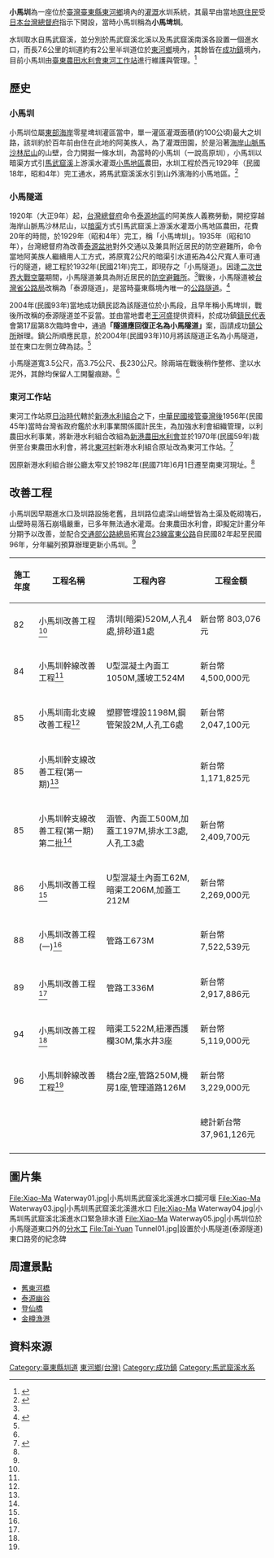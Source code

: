 {{Infobox 台灣圳道
|name       = 小馬圳
|image      = Xiao-Ma Waterway02.jpg
|imagename  = 小馬圳馬武北溪進水口
|othername  = 小馬埤圳
|formalname = 小馬圳
|belong     = 台東農田水利會
|founder    = [[台灣總督府|台灣總督府]] <br> 當地平地[[原住民|原住民]][[阿美族|阿美族]]
|area       = [[臺東縣|臺東縣]]東河鄉小馬地區
|begin      = 
|complete   = 西元1929年（民國18年，日治昭和4年）
|origin     = [[馬武窟溪|馬武窟溪]]
|length     = 幹線7.6公里
|measure    = 88公頃
|location   = [[臺灣|臺灣]][[臺東縣|臺東縣]][[東河鄉_(臺灣)|東河鄉]]
|altitude   =
|specialty  =
|cost       = 
|website    = [http://www.ttia.gov.tw/page4_donghe.php 臺東農田水利會 東河工作站]
}}
'''小馬圳'''為一座位於[[臺灣|臺灣]][[臺東縣|臺東縣]][[東河鄉_(臺灣)|東河鄉]]境內的[[灌溉|灌溉]]水圳系統，其最早由當地[[原住民|原住民]]受[[日本|日本]][[台灣總督府|台灣總督府]]指示下開設，當時小馬圳稱為'''小馬埤圳'''。

水圳取水自馬武窟溪，並分別於馬武窟溪北溪以及馬武窟溪南溪各設置一個進水口，而長7.6公里的圳道約有2公里半圳道位於[[東河鄉_(臺灣)|東河鄉]]境內，其餘皆在[[成功鎮|成功鎮]]境內，目前小馬圳由[[臺東縣|臺東]][[農田水利會|農田水利會]][[東河鄉_(臺灣)|東河]][[工作站|工作站]]進行維護與管理。<ref>{{cite web |url=http://bedrock.ccl.ttct.edu.tw/ResourceShow.aspx?CID=1384 |title=小馬埤圳(小馬圳) |accessdate=2014-12-13 |deadurl=yes |archiveurl=https://web.archive.org/web/20141216055055/http://bedrock.ccl.ttct.edu.tw/ResourceShow.aspx?CID=1384 |archivedate=2014-12-16 }}</ref>

== 歷史 ==
=== 小馬圳 ===
小馬圳位屬[[東部|東部]][[海岸|海岸]]零星埤圳灌區當中，單一灌區灌溉面積(約100公頃)最大之圳路，該圳約於百年前由住在此地的阿美族人，為了灌溉田園，於是沿著[[海岸山脈|海岸山脈]][[馬沙林尼山|馬沙林尼山]]的山壁，合力開掘一條水圳，為當時的小馬圳（一說高原圳），小馬圳以暗渠方式引[[馬武窟溪|馬武窟溪]]上游溪水灌溉[[小馬地區|小馬地區]]農田，水圳工程於西元1929年（民國18年，昭和4年）完工通水，將馬武窟溪溪水引到山外濱海的小馬地區。<ref name="台東農田水利會 小馬圳歷年改善工程">{{cite web |url=http://www.ttia.gov.tw/page6-4-14.php |title=台東農田水利會 小馬圳歷年改善工程 |accessdate=2014-12-13 |archive-date=2019-06-04 |archive-url=https://web.archive.org/web/20190604041848/http://www.ttia.gov.tw/page6-4-14.php |dead-url=no }}</ref>

=== 小馬隧道 ===
{{main|小馬隧道}}
1920年（大正9年）起，[[台灣總督府|台灣總督府]]命令[[泰源地區|泰源地區]]的阿美族人義務勞動，開挖穿越海岸山脈馬沙林尼山，以[[暗渠|暗渠]]方式引馬武窟溪上游溪水灌溉小馬地區農田，花費20年的時間，於1929年（昭和4年）完工，稱「小馬埤圳」。1935年（昭和10年），台灣總督府為改善[[泰源盆地|泰源盆地]]對外交通以及兼具附近居民的防空避難所，命令當地阿美族人繼續用人工方式，將原寬2公尺的暗渠引水道拓為4公尺寬人車可通行的隧道，總工程於1932年(民國21年)完工，即現存之「小馬隧道」。因逢[[二次世界大戰|二次世界大戰]][[空襲|空襲]]期間，小馬隧道兼具為附近居民的[[防空避難所|防空避難所]]。<ref name="台東農田水利會 小馬圳歷年改善工程" />戰後，小馬隧道被[[台灣省公路局|台灣省公路局]]改稱為「泰源隧道」，是當時臺東縣境內唯一的[[公路隧道|公路隧道]]。<ref name="臺東縣政府文化處 文化資產個案">{{cite web |url=http://www.boch.gov.tw/boch/frontsite/citycase/cityCaseAction.do?method=doViewCaseBasicInfo&caseId=VA09602000645&version=1&assetsClassifyId=1.2&cityId=22&menu=1 |title=臺東縣政府文化處 文化資產個案 |accessdate=2014-12-13 |deadurl=yes |archiveurl=https://web.archive.org/web/20141213191406/http://www.boch.gov.tw/boch/frontsite/citycase/cityCaseAction.do?method=doViewCaseBasicInfo&caseId=VA09602000645&version=1&assetsClassifyId=1.2&cityId=22&menu=1 |archivedate=2014-12-13 }}</ref>

2004年(民國93年)當地成功鎮民認為該隧道位於小馬段，且早年稱小馬埤圳，戰後所改稱的泰源隧道並不妥當。並由當地耆老[[王河盛|王河盛]]提供資料，於成功鎮[[鎮民代表|鎮民代表]]會第17屆第8次臨時會中，通過'''「隧道應回復正名為小馬隧道」'''案，函請成功[[鎮公所|鎮公所]]辦理。鎮公所順應民意，於2004年(民國93年)10月將該隧道正名為小馬隧道，並在東口左側立碑為誌。<ref name="臺東縣政府文化處 文化資產個案" />

小馬隧道寬3.5公尺，高3.75公尺、長230公尺。除兩端在戰後稍作整修、塗以水泥外，其餘均保留人工開鑿痕跡。<ref name="臺東縣政府文化處 文化資產個案" />

=== 東河工作站 ===
東河工作站原[[台灣日治時期|日治時代]]轄於[[成功鎮|新港]][[水利組合|水利組合]]之下，[[臺灣戰後時期|中華民國接管臺灣後]]1956年(民國45年)當時台灣省政府鑑於水利事業關係國計民生，為加強水利會組織管理，以利農田水利事業，將新港水利組合改組為[[成功鎮|新港]][[農田水利會|農田水利會]]並於1970年(民國59年)裁併至台東農田水利會，將北[[東河村|東河村]]新港水利組合原址改為東河工作站。<ref name="台東農田水利會 東河工作站">{{cite web |url=http://www.ttia.gov.tw/page4_donghe.php |title=台東農田水利會 東河工作站 |accessdate=2014-12-13 |archive-date=2013-12-17 |archive-url=https://web.archive.org/web/20131217055303/http://www.ttia.gov.tw/page4_donghe.php |dead-url=no }}</ref>

因原新港水利組合辦公廳太窄又於1982年(民國71年)6月1日遷至南東河現址。<ref name="台東農田水利會 東河工作站" />

== 改善工程 ==
小馬圳因早期進水口及圳路設施老舊，且圳路位處深山峭壁皆為土渠及乾砌塊石，山壁時易落石崩塌嚴重，已多年無法通水灌溉。台東農田水利會，即擬定計畫分年分期予以改善，並配合[[中華民國交通部|交通部]][[公路總局|公路總局]]拓寬[[台23線|台23線]][[富東公路|富東公路]]自民國82年起至民國96年，分年編列預算辦理更新小馬圳。<ref name="台東農田水利會 小馬圳歷年改善工程" />

{| class="wikitable" style="font-size: 100%;"
! 施工年度
! 工程名稱
! 工程內容
! 工程金額
|-
|  82  
| 小馬圳改善工程<ref name="台東農田水利會 小馬圳歷年改善工程" />
| 清圳(暗渠)520M,人孔4處,排砂道1處
| 新台幣 803,076元
|-
|-
| 84
| 小馬圳幹線改善工程<ref name="台東農田水利會 小馬圳歷年改善工程" />
| U型混凝土內面工1050M,護坡工524M
| 新台幣4,500,000元
|-
|-
| 85
| 小馬圳南北支線改善工程<ref name="台東農田水利會 小馬圳歷年改善工程" />
| 塑膠管埋設1198M,鋼管架設2M,人孔工6處
| 新台幣 2,047,100元
|-
|-
| 85
| 小馬圳幹支線改善工程(第一期)<ref name="台東農田水利會 小馬圳歷年改善工程" />
| 
| 新台幣 1,171,825元
|-
|-
| 85
| 小馬圳幹支線改善工程(第一期)第二批<ref name="台東農田水利會 小馬圳歷年改善工程" />
| 涵管、內面工500M,加蓋工197M,排水工3處,人孔工3處
| 新台幣 2,409,700元
|-
|-
|  86
| 小馬圳改善工程<ref name="台東農田水利會 小馬圳歷年改善工程" />
| U型混凝土內面工62M,暗渠工206M,加蓋工212M
| 新台幣2,269,000元
|-
|-
| 88
| 小馬圳改善工程(一)<ref name="台東農田水利會 小馬圳歷年改善工程" />
| 管路工673M
| 新台幣7,522,539元
|-
|-
| 89
| 小馬圳改善工程<ref name="台東農田水利會 小馬圳歷年改善工程" />
| 管路工336M
| 新台幣2,917,886元
|-
|-
| 94
| 小馬圳改善工程<ref name="台東農田水利會 小馬圳歷年改善工程" />
| 暗渠工522M,紐澤西護欄30M,集水井3座
| 新台幣 5,119,000元
|-
|-
| 96
| 小馬圳幹線改善工程<ref name="台東農田水利會 小馬圳歷年改善工程" />
| 橋台2座,管路250M,機房1座,管理道路126M
| 新台幣3,229,000元
|-
|-
| 
| 
| 
| 總計新台幣37,961,126元
|-
|}

== 圖片集 ==
<gallery>
File:Xiao-Ma Waterway01.jpg|小馬圳馬武窟溪北溪進水口攔河堰
File:Xiao-Ma Waterway03.jpg|小馬圳馬武窟溪北溪進水口
File:Xiao-Ma Waterway04.jpg|小馬圳馬武窟溪北溪進水口緊急排水道
File:Xiao-Ma Waterway05.jpg|小馬圳位於小馬隧道東口外的[[分水工|分水工]]
File:Tai-Yuan Tunnel01.jpg|設置於小馬隧道(泰源隧道)東口路旁的紀念碑
</gallery>

== 周遭景點 ==
* [[舊東河橋|舊東河橋]]
* [[泰源幽谷|泰源幽谷]]
* [[登仙橋|登仙橋]]
* [[金樽漁港|金樽漁港]]

== 資料來源 ==
{{Reflist}}

{{commons category|Xiaoma Waterway}}

{{臺灣圳道}}
{{臺東縣圳道}}
{{臺東縣文化資產}}
[[Category:臺東縣圳道|Category:臺東縣圳道]]
[[Category:東河鄉_(台灣)|東河鄉(台灣)]]
[[Category:成功鎮|Category:成功鎮]]
[[Category:馬武窟溪水系|Category:馬武窟溪水系]]